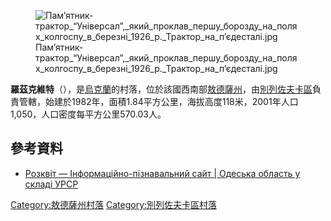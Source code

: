 {{expand|time=2016-09-04T03:29:49+00:00}}
[[Image:Пам’ятник-трактор_“Універсал”,_який_проклав_першу_борозду_на_полях_колгоспу_в_березні_1926_р._Трактор_на_п’єдесталі.jpg|right]]

{{coord|47|7|7|N|30|36|39|E|scale:30000|display=title}}

'''羅茲克維特'''（{{lang-uk|Розквіт}}），是[[烏克蘭|烏克蘭]]的村落，位於該國西南部[[敖德薩州|敖德薩州]]，由[[別列佐夫卡區|別列佐夫卡區]]負責管轄，始建於1982年，面積1.84平方公里，海拔高度118米，2001年人口1,050，人口密度每平方公里570.03人。

==參考資料==
* [https://web.archive.org/web/20161023185250/http://imsu-odesa.com/mista-i-sela-odeskoi-oblasti/berezivskyj-rajon/rozkvit.html Розквіт — Інформаційно-пізнавальний сайт | Одеська область у складі УРСР]

{{DEFAULTSORT:Розквіт}}
[[Category:敖德薩州村落|Category:敖德薩州村落]]
[[Category:別列佐夫卡區村落|Category:別列佐夫卡區村落]]


{{Odessa-geo-stub}}